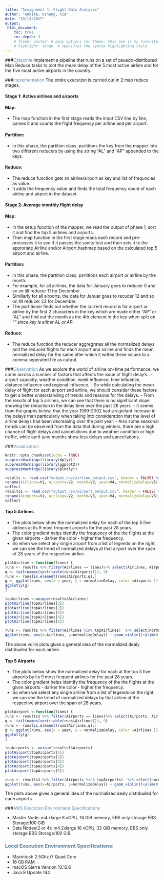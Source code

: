 ```yaml
---
title: "Assignment 4: Flight Data Analysis"
author: "Ankita, Ushang, Xia"
date: "10/13/2017"
output: 
 html_document:
    toc: true
    toc_depth: 3
    # theme: united  # many options for theme, this one is my favorite.
    # highlight: tango  # specifies the syntax highlighting style
---
```


###<span style = "color:#588bae">Objective</span> 
   Implement a pipeline that runs on a set of psuedo-distributed Map Reduce tasks to plot the mean delay of the 5 most active airline and for the five most active airports in the country. 
 
###<span style = "color:#588bae">Implementation</span>
   The entire execution is carried out in 2 map reduce stages.
 
#### Stage 1: Active airlines and airports
#### Map:
  - The map function in the first stage reads the input CSV line by line, parses it and counts the flight frequency per airline and per airport.

#### Partition:
  - In this phase, the partition class, partitions the key from the mapper into two different reducers by using the string "AL" and "AP" appended to the keys.

#### Reduce:
  - The reduce function gets an airline/airport as key and list of frequncies as value.
  - It adds the frequency value and finds the total frequency count of each airline and airport in the dataset.
    
#### Stage 2: Average monthly flight delay
#### Map:
  - In the setup function of the mapper, we read the output of phase 1, sort it and find the top 5 airlines and airports.
  - Then map function in the first stage reads each record and pre-processes it to see if it passes the sanity test and then sets it to the approriate Airline and/or Airport hashmap based on the calculated top 5 airport and airline.

#### Partition:
  - In this phase, the partition class, partitions each airport or airline by the month.
  - For example, for all airlines, the data for January goes to reducer 0 and so on till reducer 11 for December.
  - Similiarly for all airports, the data for Januar goes to recuder 12 and so on till reducer 23 for December.
  - The partitioner finds out whether the current record is for airport or airline by the first 2 characters in the key which are made either "AP" or "AL" and find out the month as the 4th element in the key when split on "_" since key is either AL_<AIRLINE>_<AIRPORT>_<MONTH>_<YEAR> or AP_<AIRPORT>_<AIRLINE>_<MONTH>_<YEAR>

#### Reduce:
  - The reduce function the reducer aggregrates all the normalized delays and the reduced flights for each airport and airline and finds the mean normalized delay for the same after which it writes these values to a comma seperated file as output.
  
###<span style = "color:#588bae">Observation</span>
 As we explore the world of airline on-time performance, we come across a number of factors that affects the issue of flight delay's :
  - airport capacity, weather condition, week influence, time influence, distance influence and regional influence.
  - So while calculating the mean delay of flight for each airport and airline, we should consider these factors to get a better understanding of trends and reasons for the delays.
  - From the results of top 5 airlines, we can see that there is no significant slope showing the reduction in the delay time over the past 28 years.
  - It seems from the graphs below, that the year 1999-2002 had a signifant increase in the delays than particularly when taking into consideration that the level of airline delays had been decreasing over the past year.
  - Also some seasonal trends can be observed from the data that during winters, there are a high chance of flight delays and cancellations due to weather condition or high traffic, while april-june months show less delays and cancellations.

###<span style = "color:#588bae">Visualization</span>

```r
knitr::opts_chunk$set(echo = TRUE)
suppressWarnings(library(dplyr))
suppressWarnings(library(ggplot2))
suppressWarnings(library(plotly))

```


```r
results <- read.csv("output_csv/airline_output.csv", header = FALSE) %>%
rename(Airlines=V1, Airports=V2, month=V3, year=V4, normalizeDelay=V5) %>% 
collect
results1 <- read.csv("output_csv/airport_output.csv", header = FALSE) %>%
rename(Airports=V1, Airlines=V2, month=V3, year=V4, normalizeDelay=V5) %>% 
collect
```

#### Top 5 Airlines

  - The plots below show the normalized delay for each of the top 5 five airlines at its 9 most frequent airports for the past 28 years.
  - The color gradient helps identify the frequency of the the flights at the given airports - darker the color - higher the frequency. 
  - So when we select any single airport from a list of legends on the right, we can see the trend of normalized delays at that airport over the span of 28 years of the respective airline.




```r
plotAirline <-function(lines) {
runs <- results %>% filter(Airlines == lines)%>% select(Airlines, Airports, month, year, normalizeDelay)
q <- tail(names(sort(table(runs$Airports))), 9)
runs <- runs[is.element(runs$Airports,q),]
g <- ggplot(runs, aes(x = year, y = normalizeDelay, color =Airports )) + geom_point()+scale_colour_brewer(palette = "Greens")+xlim(1989,2017)+ylim(0,1.5)+ggtitle(as.character(lines))+theme(plot.title = element_text(family = "Trebuchet MS", color="#666666", face="bold", size=20, hjust=0)) 
ggplotly(g)
}
```

```r
topAirlines <-unique(results$Airlines)
plotAirline(topAirlines[1])
plotAirline(topAirlines[2])
plotAirline(topAirlines[3])
plotAirline(topAirlines[4])
plotAirline(topAirlines[5])

runs <- results %>% filter(Airlines %in% topAirlines)  %>% select(normalizeDelay, Airlines)
ggplot(runs, aes(x=Airlines, y=normalizeDelay)) + geom_violin()+ylim(0,0.5)
```

The above voilin plots gives a general idea of the normalized dealy distribuiled for each airline.

#### Top 5 Airports

- The plots below show the normalized delay for each at the top 5 five airports by its 9 most frequent airlines for the past 28 years.
- The color gradient helps identify the frequency of the the flights at the given airports - darker the color - higher the frequency. 
- So when we select any single airline from a list of legends on the right, we can see the trend of normalized delays by that airline at the respective airport over the span of 28 years.

```r
plotAirport <-function(lines) {
runs <- results1 %>% filter(Airports == lines)%>% select(Airports, Airlines, month, year, normalizeDelay)
q <- tail(names(sort(table(runs$Airlines))), 9)
runs <- runs[is.element(runs$Airlines,q),]
g <- ggplot(runs, aes(x = year, y = normalizeDelay, color =Airlines )) + geom_point()+scale_colour_brewer(palette = "Oranges")+xlim(1989,2017)+ylim(0,1.5)+ggtitle(as.character(lines))+theme(plot.title = element_text(family = "Trebuchet MS", color="#666666", face="bold", size=20, hjust=0)) 
ggplotly(g)
}
```

```r
topAirports <- unique(results1$Airports)
plotAirport(topAirports[1])
plotAirport(topAirports[2])
plotAirport(topAirports[3])
plotAirport(topAirports[4])
plotAirport(topAirports[5])

runs <- results1 %>% filter(Airports %in% topAirports)  %>% select(normalizeDelay, Airports)
ggplot(runs, aes(x=Airports, y=normalizeDelay)) + geom_violin()+ylim(0,0.5)
```

The plots above gives a general idea of the normalized dealy distribuiled for each airports

###<span style = "color:#588bae">AWS Execution Environment Specifications</span>

* Master Node:
  m4.xlarge
  8 vCPU, 16 GiB memory, EBS only storage
  EBS Storage:100 GiB
* Data Nodes(2 or 4): 
  m4.2xlarge
  16 vCPU, 32 GiB memory, EBS only storage
  EBS Storage:100 GiB

### <span style='color:#588BAE'>Local Execution Environment Specifications:</span>

* Macintosh 2.5Ghz i7 Quad Core
* 16 GB RAM
* macOS Sierra Version 10.12.6
* Java 8 Update 144
